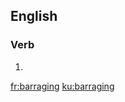 
==English==

===Verb===
{{head|en|present participle}}

# {{present participle of|barrage|lang=en|nocat=1}}

[[fr:barraging]]
[[ku:barraging]]